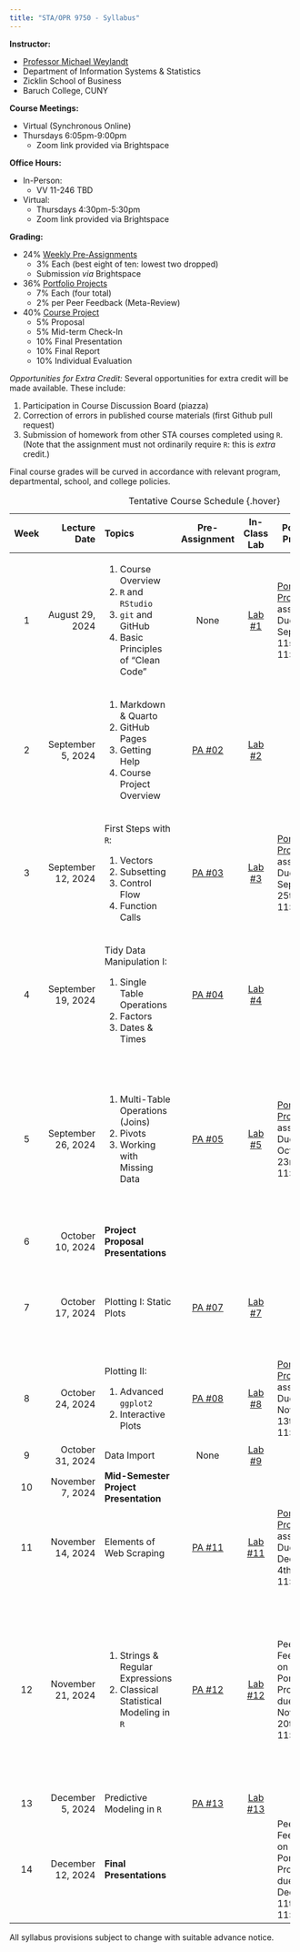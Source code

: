 ```yaml
---
title: "STA/OPR 9750 - Syllabus"
---
```


**Instructor:**

-   [Professor Michael Weylandt](https://michael-weylandt.com)
-   Department of Information Systems & Statistics
-   Zicklin School of Business
-   Baruch College, CUNY

**Course Meetings:**

-   Virtual (Synchronous Online)
-   Thursdays 6:05pm-9:00pm
    -   Zoom link provided via Brightspace

**Office Hours:**

-   In-Person:
    -   VV 11-246 TBD
-   Virtual:
    -   Thursdays 4:30pm-5:30pm
    -   Zoom link provided via Brightspace

**Grading:**

-   24% [Weekly Pre-Assignments](./preassignments.html)
    -   3% Each (best eight of ten: lowest two dropped)
    -   Submission *via* Brightspace
-   36% [Portfolio Projects](./portprojects.html)
    -   7% Each (four total)
    -   2% per Peer Feedback (Meta-Review)
-   40% [Course Project](./project.html)
    -   5% Proposal
    -   5% Mid-term Check-In
    -   10% Final Presentation
    -   10% Final Report
    -   10% Individual Evaluation
    
*Opportunities for Extra Credit:* Several opportunities for extra credit will be made available. These include:

1. Participation in Course Discussion Board (piazza)
2. Correction of errors in published course materials (first Github pull request)
3. Submission of homework from other STA courses completed using `R`. (Note that the assignment must not ordinarily require `R`: this is _extra_ credit.)



Final course grades will be curved in accordance with relevant program, departmental, school, and college policies.

+--------+--------------------+-------------------------------------------+----------------------------------+------------------------------+------------------------------------------------------------------------------------------+---------------------------------------------------------------------------------+
| Week   | Lecture Date       | Topics                                    | Pre-Assignment                   | In-Class Lab                 | Portfolio Projects                                                                       | Additional Notes                                                                |
+:======:+===================:+:==========================================+:================================:+:============================:+==========================================================================================+================================================================================:+
| 1      | August 29, 2024    | 1.  Course Overview                       | None                             | [Lab #1](./labs/lab01.html)  | [Portfolio Project #0](./portfolios/port00.html) assigned. Due September 11st at 11:45pm |                                                                                 |
|        |                    | 2.  `R` and `RStudio`                     |                                  |                              |                                                                                          |                                                                                 |
|        |                    | 3.  `git` and GitHub                      |                                  |                              |                                                                                          |                                                                                 |
|        |                    | 4.  Basic Principles of "Clean Code"      |                                  |                              |                                                                                          |                                                                                 |
+--------+--------------------+-------------------------------------------+----------------------------------+------------------------------+------------------------------------------------------------------------------------------+---------------------------------------------------------------------------------+
| 2      | September 5, 2024  | 1.  Markdown & Quarto                     | [PA #02](./preassigns/pa02.html) | [Lab #2](./labs/lab02.html)  |                                                                                          |                                                                                 |
|        |                    | 2.  GitHub Pages                          |                                  |                              |                                                                                          |                                                                                 |
|        |                    | 3.  Getting Help                          |                                  |                              |                                                                                          |                                                                                 |
|        |                    | 4.  Course Project Overview               |                                  |                              |                                                                                          |                                                                                 |
+--------+--------------------+-------------------------------------------+----------------------------------+------------------------------+------------------------------------------------------------------------------------------+---------------------------------------------------------------------------------+
| 3      | September 12, 2024 | First Steps with `R`:                     | [PA #03](./preassigns/pa03.html) | [Lab #3](./labs/lab03.html)  | [Portfolio Project #1](./portfolios/port01.html) assigned. Due September 25th at 11:45pm | Peer Feedback on Portfolio Project #0 due September 18th at 11:45pm.            |
|        |                    |                                           |                                  |                              |                                                                                          |                                                                                 |
|        |                    | 1.  Vectors                               |                                  |                              |                                                                                          |                                                                                 |
|        |                    | 2.  Subsetting                            |                                  |                              |                                                                                          |                                                                                 |
|        |                    | 3.  Control Flow                          |                                  |                              |                                                                                          |                                                                                 |
|        |                    | 4.  Function Calls                        |                                  |                              |                                                                                          |                                                                                 |
+--------+--------------------+-------------------------------------------+----------------------------------+------------------------------+------------------------------------------------------------------------------------------+---------------------------------------------------------------------------------+
| 4      | September 19, 2024 | Tidy Data Manipulation I:                 | [PA #04](./preassigns/pa04.html) | [Lab #4](./labs/lab04.html)  |                                                                                          |                                                                                 |
|        |                    |                                           |                                  |                              |                                                                                          |                                                                                 |
|        |                    | 1.  Single Table Operations               |                                  |                              |                                                                                          |                                                                                 |
|        |                    | 2.  Factors                               |                                  |                              |                                                                                          |                                                                                 |
|        |                    | 3.  Dates & Times                         |                                  |                              |                                                                                          |                                                                                 |
+--------+--------------------+-------------------------------------------+----------------------------------+------------------------------+------------------------------------------------------------------------------------------+---------------------------------------------------------------------------------+
| 5      | September 26, 2024 | 1.  Multi-Table Operations (Joins)        | [PA #05](./preassigns/pa05.html) | [Lab #5](./labs/lab05.html)  | [Portfolio Project #2](./portfolios/port02.html) assigned. Due October 23rd at 11:45pm   | Peer Feedback on Portfolio Project #1 due October 2nd at 11:45pm.               |
|        |                    | 2.  Pivots                                |                                  |                              |                                                                                          |                                                                                 |
|        |                    | 3.  Working with Missing Data             |                                  |                              |                                                                                          | No class next week (October 3rd - Rosh Hashanah)                                |
+--------+--------------------+-------------------------------------------+----------------------------------+------------------------------+------------------------------------------------------------------------------------------+---------------------------------------------------------------------------------+
| 6      | October 10, 2024   | **Project Proposal Presentations**        |                                  |                              |                                                                                          | In-Class Project Proposals                                                      |
+--------+--------------------+-------------------------------------------+----------------------------------+------------------------------+------------------------------------------------------------------------------------------+---------------------------------------------------------------------------------+
| 7      | October 17, 2024   | Plotting I: Static Plots                  | [PA #07](./preassigns/pa07.html) | [Lab #7](./labs/lab07.html)  |                                                                                          | Peer Feedback on Project Proposal Presentations due October 16th at 11:45pm.    |
+--------+--------------------+-------------------------------------------+----------------------------------+------------------------------+------------------------------------------------------------------------------------------+---------------------------------------------------------------------------------+
| 8      | October 24, 2024   | Plotting II:                              | [PA #08](./preassigns/pa08.html) | [Lab #8](./labs/lab08.html)  | [Portfolio Project #3](./portfolios/port03.html) assigned. Due November 13th at 11:45pm  | Peer Feedback on Portfolio Project #2 due October 30th at 11:45pm.              |
|        |                    |                                           |                                  |                              |                                                                                          |                                                                                 |
|        |                    | 1.  Advanced `ggplot2`                    |                                  |                              |                                                                                          |                                                                                 |
|        |                    | 2.  Interactive Plots                     |                                  |                              |                                                                                          |                                                                                 |
+--------+--------------------+-------------------------------------------+----------------------------------+------------------------------+------------------------------------------------------------------------------------------+---------------------------------------------------------------------------------+
| 9      | October 31, 2024   | Data Import                               | None                             | [Lab #9](./labs/lab09.html)  |                                                                                          |                                                                                 |
+--------+--------------------+-------------------------------------------+----------------------------------+------------------------------+------------------------------------------------------------------------------------------+---------------------------------------------------------------------------------+
| 10     | November 7, 2024   | **Mid-Semester Project Presentation**     |                                  |                              |                                                                                          | Project Mid-Semester Check-In                                                   |
+--------+--------------------+-------------------------------------------+----------------------------------+------------------------------+------------------------------------------------------------------------------------------+---------------------------------------------------------------------------------+
| 11     | November 14, 2024  | Elements of Web Scraping                  | [PA #11](./preassigns/pa11.html) | [Lab #11](./labs/lab11.html) | [Portfolio Project #4](./portfolios/port04.html) assigned. Due December 4th at 11:45pm   |                                                                                 |
+--------+--------------------+-------------------------------------------+----------------------------------+------------------------------+------------------------------------------------------------------------------------------+---------------------------------------------------------------------------------+
| 12     | November 21, 2024  | 1.  Strings & Regular Expressions         | [PA #12](./preassigns/pa12.html) | [Lab #12](./labs/lab12.html) | Peer Feedback on Portfolio Project #3 due November 20th at 11:45pm.                      | Peer Feedback on Mid-Semester Project Presentation due November 27th at 11:45pm |
|        |                    | 2.  Classical Statistical Modeling in `R` |                                  |                              |                                                                                          |                                                                                 |
|        |                    |                                           |                                  |                              |                                                                                          | No class next week (November 28th - Thanksgiving)                               |
+--------+--------------------+-------------------------------------------+----------------------------------+------------------------------+------------------------------------------------------------------------------------------+---------------------------------------------------------------------------------+
| 13     | December 5, 2024   | Predictive Modeling in `R`                | [PA #13](./preassigns/pa13.html) | [Lab #13](./labs/lab13.html) |                                                                                          |                                                                                 |
+--------+--------------------+-------------------------------------------+----------------------------------+------------------------------+------------------------------------------------------------------------------------------+---------------------------------------------------------------------------------+
| 14     | December 12, 2024  | **Final Presentations**                   |                                  |                              | Peer Feedback on Portfolio Project #4 due December 11th at 11:45pm.                      |                                                                                 |
+--------+--------------------+-------------------------------------------+----------------------------------+------------------------------+------------------------------------------------------------------------------------------+---------------------------------------------------------------------------------+

: Tentative Course Schedule {.hover}

All syllabus provisions subject to change with suitable advance notice.
